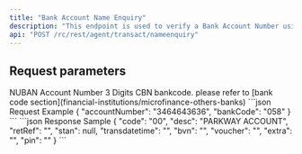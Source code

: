 ---
title: "Bank Account Name Enquiry"
description: "This endpoint is used to verify a Bank Account Number using the CBN bank code."
api: "POST /rc/rest/agent/transact/nameenquiry"
---

## Request parameters

<ParamField body="accountNumber" type="string" required>
  NUBAN Account Number
</ParamField>

<ParamField body="bankCode" type="string" required>
 3 Digits CBN bankcode. please refer to [bank code
  section](financial-institutions/microfinance-others-banks)
</ParamField>

<RequestExample>
```json Request Example
{
 "accountNumber": "3464643636",
 "bankCode": "058" 
}
```
</RequestExample>

<ResponseExample>
```json Response Sample
{
 "code": "00",
 "desc": "PARKWAY ACCOUNT",
 "retRef": "",
 "stan": null,
 "transdatetime": "",
 "bvn": "",
 "voucher": "",
 "extra": "",
 "pin": ""
}
```
</ResponseExample>
